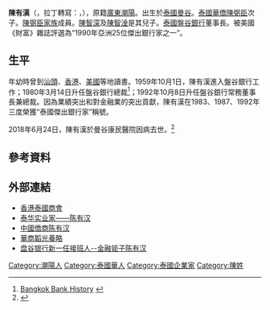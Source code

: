 '''陳有漢'''（{{lang-th|ชาตรี โสภณพนิช}}，拉丁轉寫：{{lang|en|Chatri Sophonpanich}}，{{bd|1934年|2月|2018年|6月24日|catIdx=Chen}}），原籍[[廣東|廣東]][[潮陽|潮陽]]。出生於[[泰國|泰國]][[曼谷|曼谷]]。[[泰國|泰國]][[華僑|華僑]][[陳弼臣|陳弼臣]]次子。[[陳弼臣家族|陳弼臣家族]]成員。[[陳智深|陳智深]]及[[陳智淦|陳智淦]]是其兒子。[[泰國|泰國]][[盤谷銀行|盤谷銀行]]董事長。被美國《財富》雜誌評選為“1990年亞洲25位傑出銀行家之一”。

== 生平 ==
年幼時曾到[[汕頭|汕頭]]、[[香港|香港]]、[[美國|美國]]等地讀書。1959年10月1日，陳有漢進入盤谷銀行工作；1980年3月14日升任盤谷銀行總裁<ref>[http://www.bangkokbank.com/Bangkok%20Bank/About%20Bangkok%20Bank/About%20Us/History/Pages/default.aspx Bangkok Bank History] {{webarchive|url=https://web.archive.org/web/20100130020655/http://www.bangkokbank.com/Bangkok%20Bank/About%20Bangkok%20Bank/About%20Us/History/Pages/default.aspx |date=2010-01-30 }}</ref>；1992年10月8日升任盤谷銀行常務董事長兼總裁。因為業績突出和對金融業的突出貢獻，陳有漢在1983、1987、1992年三度榮獲“泰國傑出銀行家”稱號。

2018年6月24日，陳有漢於曼谷康民醫院因病去世。<ref>{{Cite web |url=https://hk.news.yahoo.com/%E4%B8%AD%E7%92%B0%E8%A7%A3%E5%AF%86-%E7%9B%A4%E8%B0%B7%E9%8A%80%E8%A1%8C%E8%91%A3%E4%BA%8B%E9%95%B7%E9%99%B3%E6%9C%89%E6%BC%A2%E7%97%85%E9%80%9D-%E4%BA%AB%E5%B9%B484%E6%AD%B2-195900103.html |title=【中環解密】盤谷銀行董事長陳有漢病逝 享年84歲 |accessdate=2018-06-26 |archive-date=2018-06-26 |archive-url=https://web.archive.org/web/20180626192514/https://hk.news.yahoo.com/%E4%B8%AD%E7%92%B0%E8%A7%A3%E5%AF%86-%E7%9B%A4%E8%B0%B7%E9%8A%80%E8%A1%8C%E8%91%A3%E4%BA%8B%E9%95%B7%E9%99%B3%E6%9C%89%E6%BC%A2%E7%97%85%E9%80%9D-%E4%BA%AB%E5%B9%B484%E6%AD%B2-195900103.html |dead-url=no }}</ref>

==參考資料==
<references/>

==外部連結==
*[http://www.hk-thai.com/hkthai/jsp/en/council/governors.jsp 香港泰國商會]
*[https://web.archive.org/web/20081012162615/http://www.thaiwind.net/overseas/enterpriser/037.htm 泰华实业家——陈有汉]
*[https://web.archive.org/web/20160304080637/http://www.qiaoshang.org/movement_detail.asp?ContentID=272 中國僑商陈有汉]
*[http://www.huashangtaolue.com/image/ft/3/25jr-cyh3.asp 華商韜光養略]{{dead link|date=2018年5月 |bot=InternetArchiveBot |fix-attempted=yes }}
*[https://web.archive.org/web/20110610195503/http://person.chaoren.com/html/20081129/info_view_2748.html 盘谷银行新一任接班人--金融钜子陈有汉]

[[Category:潮陽人|Category:潮陽人]]
[[Category:泰國華人|Category:泰國華人]]
[[Category:泰國企業家|Category:泰國企業家]]
[[Category:陳姓|Category:陳姓]]